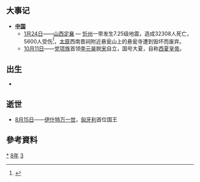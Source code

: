 {{yearTOC|1038|契丹'''[[重熙|重熙]]七年'''；北宋'''[[景祐|景祐]]五年'''，'''[[宝元|宝元]]元年'''；大理'''[[正治_(段素真)|正治]]十二年'''；西夏'''[[大慶_(夏景宗)|大慶]]三年'''，'''[[天授禮法延祚|天授禮法延祚]]元年'''；越南'''[[通瑞|通瑞]]五年'''；日本'''[[長曆|長曆]]二年'''}}

== 大事记 ==
*'''[[中国|中国]]'''
**[[1月24日|1月24日]]——[[山西省|山西]][[定襄县|定襄]] — [[忻州市|忻州]]一带发生7.25级地震，造成32308人死亡，5600人受伤<ref>{{cite wikisource |title= 宋史|wslink= 宋史/卷010|wslanguage= zh|author= 脫脫|authorlink=脫脫 |coauthors= |date=1343 |publisher= |location= |page= 卷十 本紀第十 仁宗二|pages= |scan= |quote=十二月甲申，並、代、忻州並言地震，吏民壓死者三萬二千三百六人，傷五千六百人，畜擾死者五萬余。遣使撫存其民，賜死傷之家錢有差。}}</ref>，[[太原市|太原]]西南晋祠附近悬瓮山上的悬瓮寺遭到毁坏而废弃。
**[[10月11日|10月11日]]——[[党項|党项族]]首领[[李元昊|李元昊]]脱[[北宋|宋]]自立，国号大夏，自称[[西夏|西夏]][[皇帝|皇帝]]。

== 出生 ==
*

== 逝世 ==
{{Wikisource year mention}}
*[[8月15日|8月15日]]——[[伊什特万一世|伊什特万一世]]，[[匈牙利|匈牙利]]首位国王

== 參考資料 ==
{{reflist}}

[[Category:1038年|*]]
[[Category:1030年代|8年]]
[[Category:11世纪各年|3]]